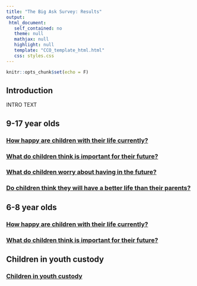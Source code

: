 ```yaml
---
title: "The Big Ask Survey: Results"
output: 
 html_document: 
   self_contained: no
   theme: null
   mathjax: null
   highlight: null
   template: "CCO_template_html.html"
   css: styles.css
---
```


```r
knitr::opts_chunk$set(echo = F)
```

<h2>Introduction</h2>

INTRO TEXT

<h2>9-17 year olds</h2>

<div class="topic_navList">
<a class="meta_navList_link" href="9-17_happy/pages/9-17_happy_index.html">
<h3 class="list_header">How happy are children with their life currently?</h3></a>
</div>

<div class="topic_navList">
<a class="meta_navList_link" href="9-17_important/pages/9-17_important_index.html">
<h3 class="list_header">What do children think is important for their future?</h3></a>
</div>

<div class="topic_navList">
<a class="meta_navList_link" href="9-17_worry/pages/9-17_worry_index.html">
<h3 class="list_header">What do children worry about having in the future?</h3></a>
</div>

<div class="topic_navList">
<a class="meta_navList_link" href="9-17_parents/pages/9-17_parents_index.html">
<h3 class="list_header">Do children think they will have a better life than their parents?</h3></a>
</div>

<h2>6-8 year olds</h2>

<div class="topic_navList">
<a class="meta_navList_link" href="6-8_happy/pages/6-8_happy_index.html">
<h3 class="list_header">How happy are children with their life currently?</h3></a>
</div>

<div class="topic_navList">
<a class="meta_navList_link" href="6-8_important/pages/6-8_important_index.html">
<h3 class="list_header">What do children think is important for their future?</h3></a>
</div>

<h2>Children in youth custody</h2>

<div class="topic_navList">
<a class="meta_navList_link" href="YOI data/pages/yoi.html">
<h3 class="list_header">Children in youth custody</h3></a>
</div>